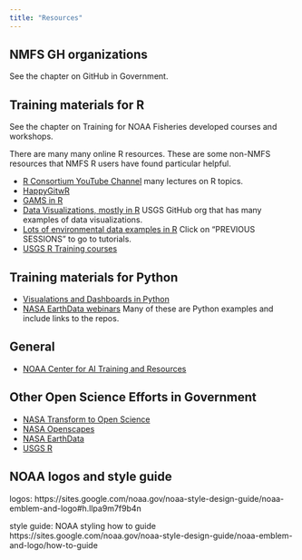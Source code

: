 ```yaml
---
title: "Resources"
---
```


## NMFS GH organizations

  See the chapter on GitHub in Government.
  
## Training materials for R

See the chapter on Training for NOAA Fisheries developed courses and workshops.

There are many many online R resources. These are some non-NMFS resources that NMFS R users have found particular helpful.
  
* [R Consortium YouTube Channel](https://www.youtube.com/channel/UC_R5smHVXRYGhZYDJsnXTwg) many lectures on R topics.
* [HappyGitwR](https://happygitwithr.com/)
* [GAMS in R](https://noamross.github.io/gams-in-r-course)
* [Data Visualizations, mostly in R](https://github.com/USGS-VIZLAB) USGS GitHub org that has many examples of data visualizations.
* [Lots of environmental data examples in R](http://eco-data-science.github.io/) Click on "PREVIOUS SESSIONS" to go to tutorials.
* [USGS R Training courses](https://owi.usgs.gov/R/training-curriculum/intro-curriculum/)

## Training materials for Python

* [Visualations and Dashboards in Python](https://towardsdatascience.com/visualization-and-interactive-dashboard-in-python-c2f2a88b2ba3 )
* [NASA EarthData webinars](https://earthdata.nasa.gov/learn/user-resources/webinars-and-tutorials) Many of these are Python examples and include links to the repos.

## General

* [NOAA Center for AI Training and Resources](https://www.noaa.gov/noaa-center-for-artificial-intelligence/training-and-resources)

<!--
## NOAA specific packages

* [rnoaa](https://docs.ropensci.org/rnoaa/) An R interface to many NOAA data sources: climate data, ocean data, weather data, etc.
* [crawl](https://jmlondon.github.io/crwexampleakbs/analysis.html) An R package that provides analytical tools for estimating the movement paths of animals from telemetry data.
* [uswebr](https://github.com/jmlondon/uswebr) RMarkdown template based on the U.S. Web Design Standards. [Example of output](https://jmlondon.github.io/crwexampleakbs/analysis.html).
-->

## Other Open Science Efforts in Government

* [NASA Transform to Open Science](https://github.com/nasa/Transform-to-Open-Science)
* [NASA Openscapes](nasa-openscapes.github.io)
* [NASA EarthData](https://earthdata.nasa.gov/)
* [USGS R](https://owi.usgs.gov/R/)


## NOAA logos and style guide

logos: https://sites.google.com/noaa.gov/noaa-style-design-guide/noaa-emblem-and-logo#h.llpa9m7f9b4n

style guide: NOAA styling how to guide https://sites.google.com/noaa.gov/noaa-style-design-guide/noaa-emblem-and-logo/how-to-guide